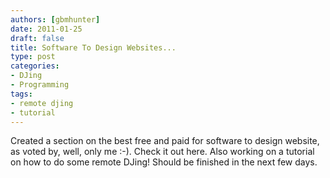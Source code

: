 ```yaml
---
authors: [gbmhunter]
date: 2011-01-25
draft: false
title: Software To Design Websites...
type: post
categories:
- DJing
- Programming
tags:
- remote djing
- tutorial
---
```


Created a section on the best free and paid for software to design website, as voted by, well, only me :-). Check it out here. Also working on a tutorial on how to do some remote DJing! Should be finished in the next few days.
